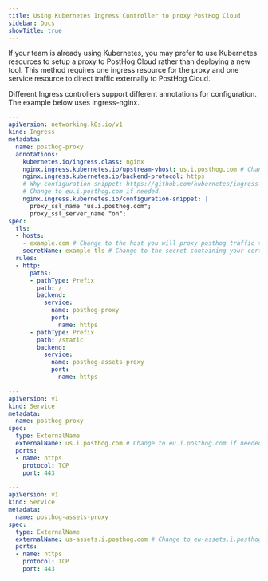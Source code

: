 ```yaml
---
title: Using Kubernetes Ingress Controller to proxy PostHog Cloud
sidebar: Docs
showTitle: true
---
```



<RegionWarning />

If your team is already using Kubernetes, you may prefer to use Kubernetes resources to setup a proxy to PostHog Cloud rather than deploying a new tool. This method requires one ingress resource for the proxy and one service resource to direct traffic externally to PostHog Cloud.

Different Ingress controllers support different annotations for configuration. The example below uses ingress-nginx.

```yaml
---
apiVersion: networking.k8s.io/v1
kind: Ingress
metadata:
  name: posthog-proxy
  annotations:
    kubernetes.io/ingress.class: nginx
    nginx.ingress.kubernetes.io/upstream-vhost: us.i.posthog.com # Change to eu.i.posthog.com if needed.
    nginx.ingress.kubernetes.io/backend-protocol: https
    # Why configuration-snippet: https://github.com/kubernetes/ingress-nginx/issues/6728
    # Change to eu.i.posthog.com if needed.
    nginx.ingress.kubernetes.io/configuration-snippet: |
      proxy_ssl_name "us.i.posthog.com";
      proxy_ssl_server_name "on";
spec:
  tls:
  - hosts:
    - example.com # Change to the host you will proxy posthog traffic through.
    secretName: example-tls # Change to the secret containing your certificate.
  rules:
  - http:
      paths:
      - pathType: Prefix
        path: /
        backend:
          service:
            name: posthog-proxy
            port:
              name: https
      - pathType: Prefix
        path: /static
        backend:
          service:
            name: posthog-assets-proxy
            port:
              name: https

---
apiVersion: v1
kind: Service
metadata:
  name: posthog-proxy
spec:
  type: ExternalName
  externalName: us.i.posthog.com # Change to eu.i.posthog.com if needed.
  ports:
  - name: https
    protocol: TCP
    port: 443

---
apiVersion: v1
kind: Service
metadata:
  name: posthog-assets-proxy
spec:
  type: ExternalName
  externalName: us-assets.i.posthog.com # Change to eu-assets.i.posthog.com if needed.
  ports:
  - name: https
    protocol: TCP
    port: 443
```
